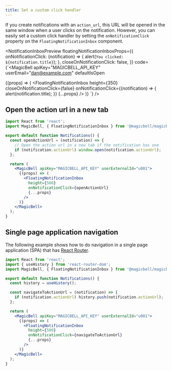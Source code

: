 ```yaml
---
title: Set a custom click handler
---
```


If you create notifications with an `action_url`, this URL will be opened in the same window when a user clicks on the notification. However, you can easily set a custom click handler by setting the `onNotificationClick` property on the `FloatingNotificationInbox` component.

<NotificationInboxPreview
  floatingNotificationInboxProps={{
    onNotificationClick: (notification) => {
      alert(`You clicked: ${notification.title}`);
    },
    closeOnNotificationClick: false,
  }}
  code={`<MagicBell
  apiKey="MAGICBELL_API_KEY"
  userEmail="dan@example.com"
  defaultIsOpen
>
  {(props) => (
    <FloatingNotificationInbox
      height={350}
      closeOnNotificationClick={false}
      onNotificationClick={(notification) => {
        alert(notification.title);
      }}
      {...props}
    />
  )}
</MagicBell>
`}
/>

## Open the action url in a new tab

```jsx title=React
import React from 'react';
import MagicBell, { FloatingNotificationInbox } from '@magicbell/magicbell-react';

export default function Notifications() {
  const openActionUrl = (notification) => {
    // Open the action url in a new tab if the notification has one
    if (notification.actionUrl) window.open(notification.actionUrl);
  };

  return (
    <MagicBell apiKey="MAGICBELL_API_KEY" userExternalId="u001">
      {(props) => (
        <FloatingNotificationInbox
          height={500}
          onNotificationClick={openActionUrl}
          {...props}
        />
      )}
    </MagicBell>
  );
}
```

## Single page application navigation

The following example shows how to do navigation in a single page application (SPA) that has [React Router](https://reactrouter.com/web).

```jsx title=React
import React from 'react';
import { useHistory } from 'react-router-dom';
import MagicBell, { FloatingNotificationInbox } from '@magicbell/magicbell-react';

export default function Notifications() {
  const history = useHistory();

  const navigateToActionUrl = (notification) => {
    if (notification.actionUrl) history.push(notification.actionUrl);
  };

  return (
    <MagicBell apiKey="MAGICBELL_API_KEY" userExternalId="u001">
      {(props) => (
        <FloatingNotificationInbox
          height={500}
          onNotificationClick={navigateToActionUrl}
          {...props}
        />
      )}
    </MagicBell>
  );
}
```
